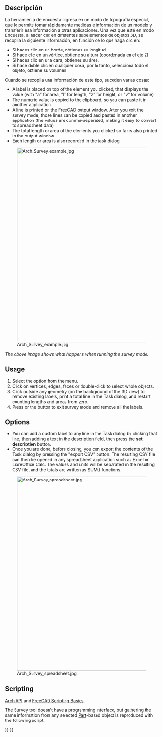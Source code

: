 <languages/>

{{Docnav
|[[Arch_ToggleSubs|ToggleSubs]]
|[[BIM_IfcExplorer|IfcExplorer]]
|[[BIM_Workbench|BIM]]
|IconL=Arch_ToggleSubs.svg
|IconR=BIM_IfcExplorer.svg
|IconC=Workbench_BIM.svg
}}

{{VeryImportantMessage|THIS COMMAND IS PART OF THE INTEGRATED [[BIM_Workbench|BIM WORKBENCH]] IN V1.0<br>
This page has been updated for that version.}}

<div class="mw-translate-fuzzy">
{{GuiCommand|Name=Arch Survey|Workbenches=[[Arch_Workbench/es|Arch]]|MenuLocation=Arch → Survey|SeeAlso=[[Macro FCInfo|FCInfo (macro)]]}}
</div>

<span id="Description"></span>
==Descripción==

<div class="mw-translate-fuzzy">
La herramienta de encuesta ingresa en un modo de topografía especial, que le permite tomar rápidamente medidas e información de un modelo y transferir esa información a otras aplicaciones. Una vez que esté en modo Encuesta, al hacer clic en diferentes subelementos de objetos 3D, se recopila la siguiente información, en función de lo que haga clic en:
</div>

* Si haces clic en un borde, obtienes su longitud
* Si hace clic en un vértice, obtiene su altura (coordenada en el eje Z)
* Si haces clic en una cara, obtienes su área.
* Si hace doble clic en cualquier cosa, por lo tanto, selecciona todo el objeto, obtiene su volumen

Cuando se recopila una información de este tipo, suceden varias cosas:

* A label is placed on top of the element you clicked, that displays the value (with "a" for area, "l" for length, "z" for height, or "v" for volume)
* The numeric value is copied to the clipboard, so you can paste it in another application
* A line is printed on the FreeCAD output window. After you exit the survey mode, those lines can be copied and pasted in another application (the values are comma-separated, making it easy to convert to spreadsheet data)
* The total length or area of the elements you clicked so far is also printed in the output window
* Each length or area is also recorded in the task dialog

[[Image:Arch Survey example.jpg|640px]]

''The above image shows what happens when running the survey mode.''

==Usage==

# Select the {{MenuCommand|Utils → [[Image:Arch_Survey.svg|16px]] Survey}} option from the menu.
# Click on vertices, edges, faces or double-click to select whole objects.
# Click outside any geometry (on the background of the 3D view) to remove existing labels, print a total line in the Task dialog, and restart counting lengths and areas from zero.
# Press {{KEY|Esc}} or the {{Button|Close}} button to exit survey mode and remove all the labels.

==Options==

* You can add a custom label to any line in the Task dialog by clicking that line, then adding a text in the description field, then press the '''set description''' button.
* Once you are done, before closing, you can export the contents of the Task dialog by pressing the "export CSV" button. The resulting CSV file can then be opened in any spreadsheet application such as Excel or LibreOffice Calc. The values and units will be separated in the resulting CSV file, and the totals are written as SUM() functions.

[[Image:Arch Survey spreadsheet.jpg|640px]]

==Scripting==

{{Emphasis|See also:}} [[Arch_API|Arch API]] and [[FreeCAD_Scripting_Basics|FreeCAD Scripting Basics]].

The Survey tool doesn't have a programming interface, but gathering the same information from any selected [[Part_Workbench|Part]]-based object is reproduced with the following script:

{{Code|code=
import FreeCADGui

selection = FreeCADGui.Selection.getSelectionEx()

for obj in selection:
    for element in obj.SubObjects:
        print("Area: %f", element.Area)
        print("Length: %f", element.Length)
        print("Volume: %f", element.Volume)
        print("Center of Mass: %f", element.CenterOfMass)
}}


{{Docnav
|[[Arch_ToggleSubs|ToggleSubs]]
|[[BIM_IfcExplorer|IfcExplorer]]
|[[BIM_Workbench|BIM]]
|IconL=Arch_ToggleSubs.svg
|IconR=BIM_IfcExplorer.svg
|IconC=Workbench_BIM.svg
}}

{{BIM_Tools_navi{{#translation:}}}}
{{Userdocnavi{{#translation:}}}}
